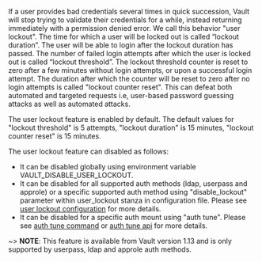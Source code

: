 If a user provides bad credentials several times in quick succession, 
Vault will stop trying to validate their credentials for a while, instead returning immediately 
with a permission denied error. We call this behavior "user lockout". The time for which 
a user will be locked out is called “lockout duration”. The user will be able to login after the lockout 
duration has passed. The number of failed login attempts after which the user is locked out is called 
“lockout threshold”. The lockout threshold counter is reset to zero after a few minutes without login attempts, 
or upon a successful login attempt. The duration after which the counter will be reset to zero
after no login attempts is called "lockout counter reset". This can defeat both automated and targeted requests 
i.e, user-based password guessing attacks as well as automated attacks. 

The user lockout feature is enabled by default. The default values for "lockout threshold" is 5 attempts, 
"lockout duration" is 15 minutes, "lockout counter reset" is 15 minutes.

The user lockout feature can disabled as follows: 
- It can be disabled globally using environment variable VAULT_DISABLE_USER_LOCKOUT.
- It can be disabled for all supported auth methods (ldap, userpass and approle) or a specific supported auth method using "disable_lockout"
 parameter within user_lockout stanza in configuration file. 
 Please see [user lockout configuration](/docs/configuration/user-lockout#user_lockout-stanza) for more details. 
- It can be disabled for a specific auth mount using "auth tune". Please see [auth tune command](/docs/commands/auth/tune)
or [auth tune api](/api-docs/system/auth#tune-auth-method) for more details. 


~> **NOTE**: This feature is available from  Vault version 1.13 and is only supported by userpass, ldap and approle auth methods.